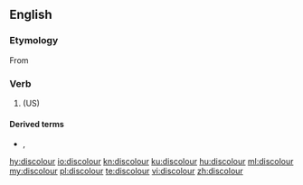 ==English==

===Etymology===
From {{prefix|dis|colour|lang=en}}

===Verb===
{{en-verb}}

# {{label|en|British spelling|Canadian spelling|transitive|intransitive}} {{alternative form of|discolor|lang=en}} (US) 

====Derived terms====
* {{l|en|discoloration}}, {{l|en|discolouration}}
 
[[hy:discolour]]
[[io:discolour]]
[[kn:discolour]]
[[ku:discolour]]
[[hu:discolour]]
[[ml:discolour]]
[[my:discolour]]
[[pl:discolour]]
[[te:discolour]]
[[vi:discolour]]
[[zh:discolour]]